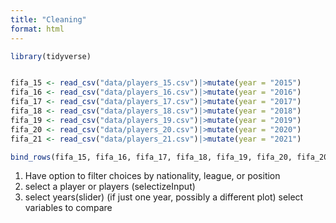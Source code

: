 ```yaml
---
title: "Cleaning"
format: html
---
```


```r
library(tidyverse)


fifa_15 <- read_csv("data/players_15.csv")|>mutate(year = "2015")
fifa_16 <- read_csv("data/players_16.csv")|>mutate(year = "2016")
fifa_17 <- read_csv("data/players_17.csv")|>mutate(year = "2017")
fifa_18 <- read_csv("data/players_18.csv")|>mutate(year = "2018")
fifa_19 <- read_csv("data/players_19.csv")|>mutate(year = "2019")
fifa_20 <- read_csv("data/players_20.csv")|>mutate(year = "2020")
fifa_21 <- read_csv("data/players_21.csv")|>mutate(year = "2021")

bind_rows(fifa_15, fifa_16, fifa_17, fifa_18, fifa_19, fifa_20, fifa_20)
```
1. Have option to filter choices by nationality, league, or position 
2. select a player or players (selectizeInput)
3. select years(slider) (if just one year, possibly a different plot)
select variables to compare

